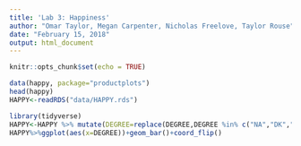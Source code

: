 ```yaml
---
title: 'Lab 3: Happiness'
author: "Omar Taylor, Megan Carpenter, Nicholas Freelove, Taylor Rouse"
date: "February 15, 2018"
output: html_document
---
```


```r
knitr::opts_chunk$set(echo = TRUE)
```
```r
data(happy, package="productplots")
head(happy)
HAPPY<-readRDS("data/HAPPY.rds")
```

```r
library(tidyverse)
HAPPY<-HAPPY %>% mutate(DEGREE=replace(DEGREE,DEGREE %in% c("NA","DK","IAP"),NA))
HAPPY%>%ggplot(aes(x=DEGREE))+geom_bar()+coord_flip()
```
```r

```

